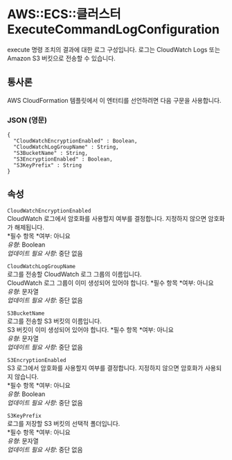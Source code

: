 # AWS::ECS::클러스터 ExecuteCommandLogConfiguration

execute 명령 조치의 결과에 대한 로그 구성입니다. 로그는 CloudWatch Logs 또는 Amazon S3 버킷으로 전송할 수 있습니다.

## 통사론

AWS CloudFormation 템플릿에서 이 엔터티를 선언하려면 다음 구문을 사용합니다.

### JSON (영문)

```
{
  "CloudWatchEncryptionEnabled" : Boolean,
  "CloudWatchLogGroupName" : String,
  "S3BucketName" : String,
  "S3EncryptionEnabled" : Boolean,
  "S3KeyPrefix" : String
}
```

## 속성

`CloudWatchEncryptionEnabled`  
CloudWatch 로그에서 암호화를 사용할지 여부를 결정합니다. 지정하지 않으면 암호화가 해제됩니다.  
*필수 항목 *여부: 아니요  
_유형_: Boolean  
_업데이트 필요 사항_: 중단 없음

`CloudWatchLogGroupName`  
로그를 전송할 CloudWatch 로그 그룹의 이름입니다.  
CloudWatch 로그 그룹이 이미 생성되어 있어야 합니다.
*필수 항목 *여부: 아니요  
_유형_: 문자열  
_업데이트 필요 사항_: 중단 없음

`S3BucketName`  
로그를 전송할 S3 버킷의 이름입니다.  
S3 버킷이 이미 생성되어 있어야 합니다.
*필수 항목 *여부: 아니요  
_유형_: 문자열  
_업데이트 필요 사항_: 중단 없음

`S3EncryptionEnabled`  
S3 로그에서 암호화를 사용할지 여부를 결정합니다. 지정하지 않으면 암호화가 사용되지 않습니다.  
*필수 항목 *여부: 아니요  
_유형_: Boolean  
_업데이트 필요 사항_: 중단 없음

`S3KeyPrefix`  
로그를 저장할 S3 버킷의 선택적 폴더입니다.  
*필수 항목 *여부: 아니요  
_유형_: 문자열  
_업데이트 필요 사항_: 중단 없음
